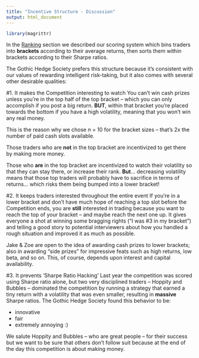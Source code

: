 ```yaml
---
title: "Incentive Structure - Discussion"
output: html_document
---
```


```r
library(magrittr)
```

In the [Ranking](https://gothic-hedge-society.github.io/fintech.trading.competition/articles/ranking.html) section we described our scoring system which bins traders 
into **brackets** according to their average returns, then sorts them within
brackets according to their Sharpe ratios.

The Gothic Hedge Society prefers this structure because it's consistent with our
values of rewarding intelligent risk-taking, but it also comes with several 
other desirable qualities:

#1. It makes the Competition interesting to watch
You can't win cash prizes unless you're in the top half of the top bracket -- 
which you can only accomplish if you post a big return. **BUT**, within that 
bracket you're placed towards the bottom if you have a high volatility, meaning
that you won't win any real money.

This is the reason why we chose $n$ = 10 for the bracket sizes -- that's 2x the
number of paid cash slots available. 

Those traders who are **not** in the top bracket are incentivized to get there
by making more money. 

Those who **are** in the top bracket are incentivized to watch their volatility 
so that they can stay there, or increase their rank. **But**... decreasing 
volatility means that those top traders will probably have to sacrifice in terms
of returns... which risks them being bumped into a lower bracket!

#2. It keeps traders interested throughout the entire event
If you're in a lower bracket and don't have much hope of reaching a top slot 
before the Competition ends, you are **still** interested in trading because 
you want to reach the top of your bracket -- and maybe reach the next one up. It
gives everyone a shot at winning some bragging rights ("I was #3 in my bracket")
and telling a good story to potential interviewers about how you handled a rough
situation and improved it as much as possible. 

Jake & Zoe are open to the idea of awarding cash prizes to lower brackets; also
in awarding "side prizes" for impressive feats such as high returns, low beta, 
and so on. This, of course, depends upon interest and capital availability.

#3. It prevents 'Sharpe Ratio Hacking'
Last year the competition was scored using Sharpe ratio alone, but two very 
disciplined traders -- Hoppity and Bubbles -- dominated the competition by 
running a strategy that earned a tiny return with a volatility that was even
smaller, resulting in **massive** Sharpe ratios. The Gothic Hedge Society found
this behavior to be:

  - innovative
  - fair
  - extremely annoying :)
  
We salute Hoppity and Bubbles -- who are great people -- for their success but 
we want to be sure that others don't follow suit because at the end of the day 
this competition is about making money.
